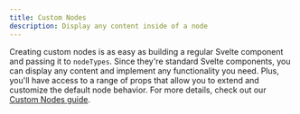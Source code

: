 ```yaml
---
title: Custom Nodes
description: Display any content inside of a node
---
```


Creating custom nodes is as easy as building a regular Svelte component and passing it to `nodeTypes`. Since they're standard Svelte components, you can display any content and implement any functionality you need. Plus, you'll have access to a range of props that allow you to extend and customize the default node behavior. For more details, check out our [Custom Nodes guide](/learn/customization/custom-nodes).

<RemoteCodeViewer route="examples/nodes/custom-node" framework="svelte" />

